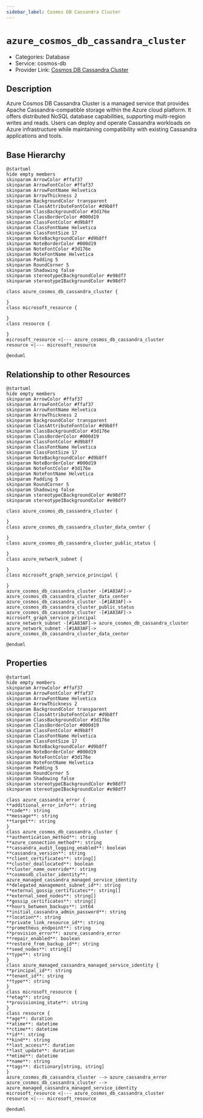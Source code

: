 ```yaml
---
sidebar_label: Cosmos DB Cassandra Cluster
---
```


# `azure_cosmos_db_cassandra_cluster`

- Categories: Database
- Service: cosmos-db
- Provider Link: [Cosmos DB Cassandra Cluster](https://learn.microsoft.com/en-us/azure/cosmos-db/cassandra/)

## Description

Azure Cosmos DB Cassandra Cluster is a managed service that provides Apache Cassandra-compatible storage within the Azure cloud platform. It offers distributed NoSQL database capabilities, supporting multi-region writes and reads. Users can deploy and operate Cassandra workloads on Azure infrastructure while maintaining compatibility with existing Cassandra applications and tools.

## Base Hierarchy

<ZoomPanPinch>

```kroki imgType="plantuml" imgAlt="Hierarchy of Cosmos DB Cassandra Cluster"
@startuml
hide empty members
skinparam ArrowColor #ffaf37
skinparam ArrowFontColor #ffaf37
skinparam ArrowFontName Helvetica
skinparam ArrowThickness 2
skinparam BackgroundColor transparent
skinparam ClassAttributeFontColor #d9b8ff
skinparam ClassBackgroundColor #3d176e
skinparam ClassBorderColor #000d19
skinparam ClassFontColor #d9b8ff
skinparam ClassFontName Helvetica
skinparam ClassFontSize 17
skinparam NoteBackgroundColor #d9b8ff
skinparam NoteBorderColor #000d19
skinparam NoteFontColor #3d176e
skinparam NoteFontName Helvetica
skinparam Padding 5
skinparam RoundCorner 5
skinparam Shadowing false
skinparam stereotypeCBackgroundColor #e98df7
skinparam stereotypeIBackgroundColor #e98df7

class azure_cosmos_db_cassandra_cluster {

}
class microsoft_resource {

}
class resource {

}
microsoft_resource <|--- azure_cosmos_db_cassandra_cluster
resource <|--- microsoft_resource

@enduml
```

</ZoomPanPinch>

## Relationship to other Resources

<ZoomPanPinch>

```kroki imgType="plantuml" imgAlt="Diagram of Cosmos DB Cassandra Cluster resource relationships"
@startuml
hide empty members
skinparam ArrowColor #ffaf37
skinparam ArrowFontColor #ffaf37
skinparam ArrowFontName Helvetica
skinparam ArrowThickness 2
skinparam BackgroundColor transparent
skinparam ClassAttributeFontColor #d9b8ff
skinparam ClassBackgroundColor #3d176e
skinparam ClassBorderColor #000d19
skinparam ClassFontColor #d9b8ff
skinparam ClassFontName Helvetica
skinparam ClassFontSize 17
skinparam NoteBackgroundColor #d9b8ff
skinparam NoteBorderColor #000d19
skinparam NoteFontColor #3d176e
skinparam NoteFontName Helvetica
skinparam Padding 5
skinparam RoundCorner 5
skinparam Shadowing false
skinparam stereotypeCBackgroundColor #e98df7
skinparam stereotypeIBackgroundColor #e98df7

class azure_cosmos_db_cassandra_cluster {

}
class azure_cosmos_db_cassandra_cluster_data_center {

}
class azure_cosmos_db_cassandra_cluster_public_status {

}
class azure_network_subnet {

}
class microsoft_graph_service_principal {

}
azure_cosmos_db_cassandra_cluster -[#1A83AF]-> azure_cosmos_db_cassandra_cluster_data_center
azure_cosmos_db_cassandra_cluster -[#1A83AF]-> azure_cosmos_db_cassandra_cluster_public_status
azure_cosmos_db_cassandra_cluster -[#1A83AF]-> microsoft_graph_service_principal
azure_network_subnet -[#1A83AF]-> azure_cosmos_db_cassandra_cluster
azure_network_subnet -[#1A83AF]-> azure_cosmos_db_cassandra_cluster_data_center

@enduml
```

</ZoomPanPinch>

## Properties

<ZoomPanPinch>

```kroki imgType="plantuml" imgAlt="Diagram of Cosmos DB Cassandra Cluster data model"
@startuml
hide empty members
skinparam ArrowColor #ffaf37
skinparam ArrowFontColor #ffaf37
skinparam ArrowFontName Helvetica
skinparam ArrowThickness 2
skinparam BackgroundColor transparent
skinparam ClassAttributeFontColor #d9b8ff
skinparam ClassBackgroundColor #3d176e
skinparam ClassBorderColor #000d19
skinparam ClassFontColor #d9b8ff
skinparam ClassFontName Helvetica
skinparam ClassFontSize 17
skinparam NoteBackgroundColor #d9b8ff
skinparam NoteBorderColor #000d19
skinparam NoteFontColor #3d176e
skinparam NoteFontName Helvetica
skinparam Padding 5
skinparam RoundCorner 5
skinparam Shadowing false
skinparam stereotypeCBackgroundColor #e98df7
skinparam stereotypeIBackgroundColor #e98df7

class azure_cassandra_error {
**additional_error_info**: string
**code**: string
**message**: string
**target**: string
}
class azure_cosmos_db_cassandra_cluster {
**authentication_method**: string
**azure_connection_method**: string
**cassandra_audit_logging_enabled**: boolean
**cassandra_version**: string
**client_certificates**: string[]
**cluster_deallocated**: boolean
**cluster_name_override**: string
**cosmosdb_cluster_identity**: azure_managed_cassandra_managed_service_identity
**delegated_management_subnet_id**: string
**external_gossip_certificates**: string[]
**external_seed_nodes**: string[]
**gossip_certificates**: string[]
**hours_between_backups**: int64
**initial_cassandra_admin_password**: string
**location**: string
**private_link_resource_id**: string
**prometheus_endpoint**: string
**provision_error**: azure_cassandra_error
**repair_enabled**: boolean
**restore_from_backup_id**: string
**seed_nodes**: string[]
**type**: string
}
class azure_managed_cassandra_managed_service_identity {
**principal_id**: string
**tenant_id**: string
**type**: string
}
class microsoft_resource {
**etag**: string
**provisioning_state**: string
}
class resource {
**age**: duration
**atime**: datetime
**ctime**: datetime
**id**: string
**kind**: string
**last_access**: duration
**last_update**: duration
**mtime**: datetime
**name**: string
**tags**: dictionary[string, string]
}
azure_cosmos_db_cassandra_cluster --> azure_cassandra_error
azure_cosmos_db_cassandra_cluster --> azure_managed_cassandra_managed_service_identity
microsoft_resource <|--- azure_cosmos_db_cassandra_cluster
resource <|--- microsoft_resource

@enduml
```

</ZoomPanPinch>
